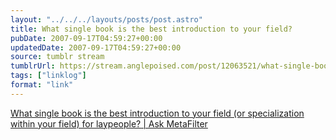 ```yaml
---
layout: "../../../layouts/posts/post.astro"
title: What single book is the best introduction to your field?
pubDate: 2007-09-17T04:59:27+00:00
updatedDate: 2007-09-17T04:59:27+00:00
source: tumblr stream
tumblrUrl: https://stream.anglepoised.com/post/12063521/what-single-book-is-the-best-introduction-to-your
tags: ["linklog"]
format: "link"
---
```


[What single book is the best introduction to your field (or specialization within your field) for laypeople? | Ask MetaFilter][1]

[1]: http://ask.metafilter.com/71101/What-single-book-is-the-best-introduction-to-your-field-or-specialization-within-your-field-for-laypeople
